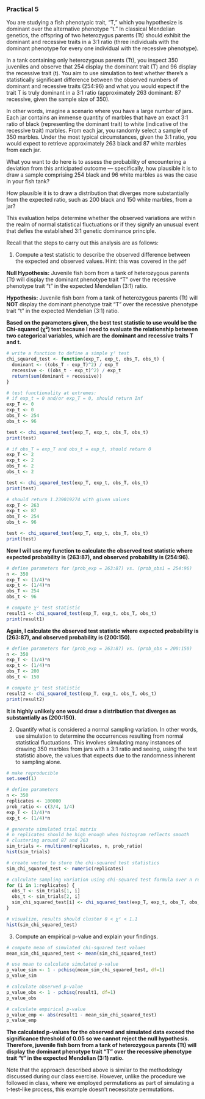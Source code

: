 ### Practical 5

You are studying a fish phenotypic trait, "T," which you hypothesize is dominant over the alternative phenotype "t." In classical Mendelian genetics, the offspring of two heterozygus parents (Tt) should exhibit the dominant and recessive traits in a 3:1 ratio (three individuals with the dominant phenotype for every one individual with the recessive phenotype).

In a tank containing only heterozygous parents (Tt), you inspect 350 juveniles and observe that 254 display the dominant trait (T) and 96 display the recessive trait (t). You aim to use simulation to test whether there's a statistically significant difference between the observed numbers of dominant and recessive traits (254:96) and what you would expect if the trait T is truly dominant in a 3:1 ratio (approximately 263 dominant: 87 recessive, given the sample size of 350).

In other words, imagine a scenario where you have a large number of jars. Each jar contains an immense quantity of marbles that have an exact 3:1 ratio of black (representing the dominant trait) to white (indicative of the recessive trait) marbles. From each jar, you randomly select a sample of 350 marbles. Under the most typical circumstances, given the 3:1 ratio, you would expect to retrieve approximately 263 black and 87 white marbles from each jar.

What you want to do here is to assess the probability of encountering a deviation from this anticipated outcome — specifically, how plausible it is to draw a sample comprising 254 black and 96 white marbles as was the case in your fish tank?

How plausible it is to draw a distribution that diverges more substantially from the expected ratio, such as 200 black and 150 white marbles, from a jar?

This evaluation helps determine whether the observed variations are within the realm of normal statistical fluctuations or if they signify an unusual event that defies the established 3:1 genetic dominance principle.

Recall that the steps to carry out this analysis are as follows:

1. Compute a test statistic to describe the observed difference between the expected and observed values. Hint: this was covered in the `pdf`

**Null Hypothesis:** Juvenile fish born from a tank of heterozygous parents (Tt) will display the dominant phenotype trait "T" over the recessive phenotype trait "t" in the expected Mendelian (3:1) ratio.

**Hypothesis:** Juvenile fish born from a tank of heterozygous parents (Tt) will **NOT** display the dominant phenotype trait "T" over the recessive phenotype trait "t" in the expected Mendelian (3:1) ratio.
     
**Based on the parameters given, the best test statistic to use would be the Chi-squared (χ²) test  because I need to evaluate the relationship between two categorical variables, which are the dominant and recessive traits T and t.**

```r
# write a function to define a simple χ² test
chi_squared_test <- function(exp_T, exp_t, obs_T, obs_t) {
  dominant <- ((obs_T - exp_T)^2) / exp_T
  recessive <- ((obs_t - exp_t)^2) / exp_t
  return(sum(dominant + recessive))
}

# test functionality at extremes:
# if exp_t = 0 and/or exp_T = 0, should return Inf
exp_T <- 0
exp_t <- 0
obs_T <- 254
obs_t <- 96

test <- chi_squared_test(exp_T, exp_t, obs_T, obs_t)
print(test)

# if obs_T = exp_T and obs_t = exp_t, should return 0
exp_T <- 2
exp_t <- 2
obs_T <- 2
obs_t <- 2

test <- chi_squared_test(exp_T, exp_t, obs_T, obs_t)
print(test)

# should return 1.239019274 with given values
exp_T <- 263
exp_t <- 87
obs_T <- 254
obs_t <- 96

test <- chi_squared_test(exp_T, exp_t, obs_T, obs_t)
print(test)
```

**Now I will use my function to calculate the observed test statistic where expected probability is (263:87), and observed probability is (254:96).**
```r
# define parameters for (prob_exp = 263:87) vs. (prob_obs1 = 254:96)
n <- 350
exp_T <- (3/4)*n
exp_t <- (1/4)*n
obs_T <- 254
obs_t <- 96

# compute χ² test statistic 
result1 <- chi_squared_test(exp_T, exp_t, obs_T, obs_t)
print(result1)
```

**Again, I calculate the observed test statistic where expected probability is (263:87), and observed probability is (200:150).**
```r
# define parameters for (prob_exp = 263:87) vs. (prob_obs = 200:150)
n <- 350
exp_T <- (3/4)*n
exp_t <- (1/4)*n
obs_T <- 200
obs_t <- 150

# compute χ² test statistic 
result2 <- chi_squared_test(exp_T, exp_t, obs_T, obs_t)
print(result2)
```
**It is highly unlikely one would draw a distribution that diverges as substantially as (200:150).**


2. Quantify what is considered a normal sampling variation. In other words, use simulation to determine the occurrences resulting from normal statistical fluctuations. This involves simulating many instances of drawing 350 marbles from jars with a 3:1 ratio and seeing, using the test statistic above, the values that expects due to the randomness inherent to sampling alone.

```r
# make reproducible
set.seed(1)

# define parameters
n <- 350
replicates <- 100000
prob_ratio <- c(3/4, 1/4)
exp_T <- (3/4)*n
exp_t <- (1/4)*n

# generate simulated trial matrix
# n_replicates should be high enough when histogram reflects smooth 
# clustering around 87 and 263
sim_trials <- rmultinom(replicates, n, prob_ratio)
hist(sim_trials)

# create vector to store the chi-squared test statistics
sim_chi_squared_test <- numeric(replicates)

# calculate sampling variation using chi-squared test formula over n replicates
for (i in 1:replicates) {
  obs_T <- sim_trials[1, i]  
  obs_t <- sim_trials[2, i] 
  sim_chi_squared_test[i] <- chi_squared_test(exp_T, exp_t, obs_T, obs_t)
}

# visualize, results should cluster 0 < χ² < 1.1
hist(sim_chi_squared_test)
```

3. Compute an empirical p-value and explain your findings.

```r
# compute mean of simulated chi-squared test values
mean_sim_chi_squared_test <- mean(sim_chi_squared_test)

# use mean to calculate simulated p-value
p_value_sim <- 1 - pchisq(mean_sim_chi_squared_test, df=1)
p_value_sim

# calculate observed p-value
p_value_obs <- 1 - pchisq(result1, df=1)
p_value_obs

# calculate empirical p-value
p_value_emp <- abs(result1 - mean_sim_chi_squared_test)
p_value_emp
```

**The calculated p-values for the observed and simulated data exceed the significance threshold of 0.05 so we cannot reject the null hypothesis. Therefore, juvenile fish born from a tank of heterozygous parents (Tt) will display the dominant phenotype trait "T" over the recessive phenotype trait "t" in the expected Mendelian (3:1) ratio.**


Note that the approach described above is similar to the methodology discussed during our class exercise. However, unlike the procedure we followed in class, where we employed permutations as part of simulating a t-test-like process, this example doesn't necessitate permutations.

